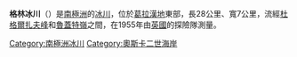 {{coord|64|58|S|61|52|W|source:GNIS|display=title}}

'''格林冰川'''（{{lang-en|Green Glacier}}）是[[南極洲|南極洲]]的[[冰川|冰川]]，位於[[葛拉漢地|葛拉漢地]]東部，長28公里、寬7公里，流經[[杜格爾扎夫峰|杜格爾扎夫峰]]和[[魯蓋特嶺|魯蓋特嶺]]之間，在1955年由[[英國|英國]]的探險隊測量。

{{DEFAULTSORT:Green Glacier}}
[[Category:南極洲冰川|Category:南極洲冰川]]
[[Category:奧斯卡二世海岸|Category:奧斯卡二世海岸]]


{{OscarIICoast-geo-stub}}